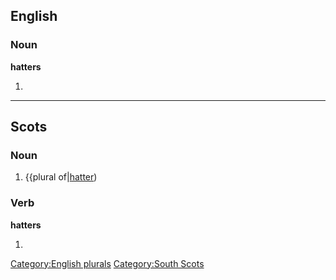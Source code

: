 ==English==

===Noun===
'''hatters'''

# {{plural of|[[hatter]]}}

[[Category:English plurals]]

----
==Scots==

===Noun===
{{sco-pl}}

# {{plural of|[[hatter]])

===Verb===
'''hatters'''

# {{third person singular of|[[hatter]]|lang=Scots}}

[[Category:South Scots]]